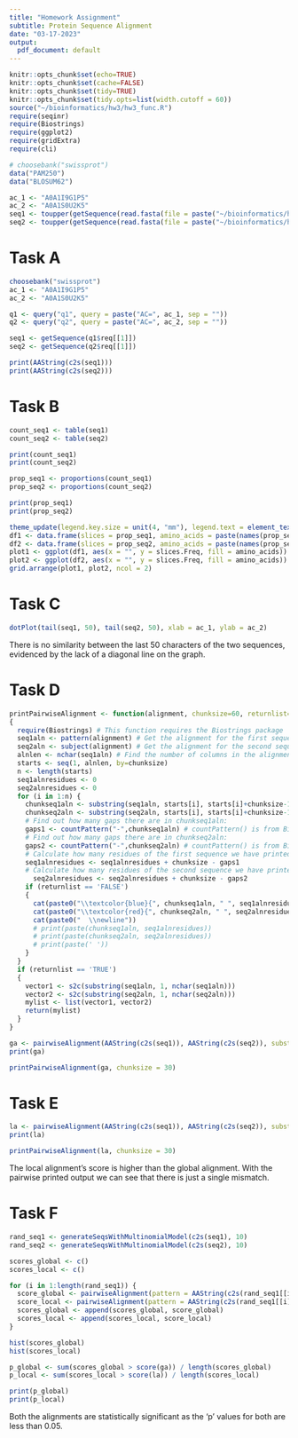 ```yaml
---
title: "Homework Assignment"
subtitle: Protein Sequence Alignment
date: "03-17-2023"
output:
  pdf_document: default
---
```


```r
knitr::opts_chunk$set(echo=TRUE)
knitr::opts_chunk$set(cache=FALSE)
knitr::opts_chunk$set(tidy=TRUE)
knitr::opts_chunk$set(tidy.opts=list(width.cutoff = 60))
source("~/bioinformatics/hw3/hw3_func.R")
require(seqinr)
require(Biostrings)
require(ggplot2)
require(gridExtra)
require(cli)

# choosebank("swissprot")
data("PAM250")
data("BLOSUM62")
```

```r
ac_1 <- "A0A1I9G1P5"
ac_2 <- "A0A1S0U2K5"
seq1 <- toupper(getSequence(read.fasta(file = paste("~/bioinformatics/hw5/", ac_1, ".fasta", sep = "")))[[1]])
seq2 <- toupper(getSequence(read.fasta(file = paste("~/bioinformatics/hw5/", ac_2, ".fasta", sep = "")))[[1]])
```

# Task A

```r
choosebank("swissprot")
ac_1 <- "A0A1I9G1P5"
ac_2 <- "A0A1S0U2K5"

q1 <- query("q1", query = paste("AC=", ac_1, sep = ""))
q2 <- query("q2", query = paste("AC=", ac_2, sep = ""))

seq1 <- getSequence(q1$req[[1]])
seq2 <- getSequence(q2$req[[1]])
```
```r
print(AAString(c2s(seq1)))
print(AAString(c2s(seq2)))
```

# Task B

```r
count_seq1 <- table(seq1)
count_seq2 <- table(seq2)

print(count_seq1)
print(count_seq2)

prop_seq1 <- proportions(count_seq1)
prop_seq2 <- proportions(count_seq2)

print(prop_seq1)
print(prop_seq2)

theme_update(legend.key.size = unit(4, "mm"), legend.text = element_text(size = 6), axis.text = element_blank(), axis.ticks = element_blank(), panel.grid  = element_blank())
df1 <- data.frame(slices = prop_seq1, amino_acids = paste(names(prop_seq1), "=", round(prop_seq1 * 100, 2), "%", sep = ""))
df2 <- data.frame(slices = prop_seq2, amino_acids = paste(names(prop_seq2), "=", round(prop_seq2 * 100, 2), "%", sep = ""))
plot1 <- ggplot(df1, aes(x = "", y = slices.Freq, fill = amino_acids)) + geom_bar(stat = "identity", width = 1) + coord_polar("y", start = 0) + ggtitle(ac_1) + xlab("") + ylab("") + guides(fill = guide_legend(title = NULL))
plot2 <- ggplot(df2, aes(x = "", y = slices.Freq, fill = amino_acids)) + geom_bar(stat = "identity", width = 1) + coord_polar("y", start = 0) + ggtitle(ac_2) + xlab("") + ylab("") + guides(fill = guide_legend(title = NULL))
grid.arrange(plot1, plot2, ncol = 2)
```

# Task C

```r
dotPlot(tail(seq1, 50), tail(seq2, 50), xlab = ac_1, ylab = ac_2)
```

There is no similarity between the last 50 characters of the two sequences, evidenced by the lack of a diagonal line on the graph.

# Task D

```r
printPairwiseAlignment <- function(alignment, chunksize=60, returnlist=FALSE)
{
  require(Biostrings) # This function requires the Biostrings package
  seq1aln <- pattern(alignment) # Get the alignment for the first sequence
  seq2aln <- subject(alignment) # Get the alignment for the second sequence
  alnlen <- nchar(seq1aln) # Find the number of columns in the alignment
  starts <- seq(1, alnlen, by=chunksize)
  n <- length(starts)
  seq1alnresidues <- 0
  seq2alnresidues <- 0
  for (i in 1:n) {
    chunkseq1aln <- substring(seq1aln, starts[i], starts[i]+chunksize-1)
    chunkseq2aln <- substring(seq2aln, starts[i], starts[i]+chunksize-1)
    # Find out how many gaps there are in chunkseq1aln:
    gaps1 <- countPattern("-",chunkseq1aln) # countPattern() is from Biostrings package
    # Find out how many gaps there are in chunkseq2aln:
    gaps2 <- countPattern("-",chunkseq2aln) # countPattern() is from Biostrings package
    # Calculate how many residues of the first sequence we have printed so far in the alignment:
    seq1alnresidues <- seq1alnresidues + chunksize - gaps1
    # Calculate how many residues of the second sequence we have printed so far in the alignment:
      seq2alnresidues <- seq2alnresidues + chunksize - gaps2
    if (returnlist == 'FALSE')
    {
      cat(paste0("\\textcolor{blue}{", chunkseq1aln, " ", seq1alnresidues, "}", "\\newline"))
      cat(paste0("\\textcolor{red}{", chunkseq2aln, " ", seq2alnresidues, "}", "\\newline"))
      cat(paste0("  \\newline"))
      # print(paste(chunkseq1aln, seq1alnresidues))
      # print(paste(chunkseq2aln, seq2alnresidues))
      # print(paste(' '))
    }
  }
  if (returnlist == 'TRUE')
  {
    vector1 <- s2c(substring(seq1aln, 1, nchar(seq1aln)))
    vector2 <- s2c(substring(seq2aln, 1, nchar(seq2aln)))
    mylist <- list(vector1, vector2)
    return(mylist)
  }
}
```

```r
ga <- pairwiseAlignment(AAString(c2s(seq1)), AAString(c2s(seq2)), substitutionMatrix = PAM250, type = "global", gapOpening = -10, gapExtension = -0.5)
print(ga)
```

```r
printPairwiseAlignment(ga, chunksize = 30)
```
  

# Task E

```r
la <- pairwiseAlignment(AAString(c2s(seq1)), AAString(c2s(seq2)), substitutionMatrix = BLOSUM62, type = "local", gapOpening = -10, gapExtension = -0.5)
print(la)
```

```r
printPairwiseAlignment(la, chunksize = 30)
```
The local alignment's score is higher than the global alignment. With the pairwise printed output we can see that there is just a single mismatch.

# Task F

```r
rand_seq1 <- generateSeqsWithMultinomialModel(c2s(seq1), 10)
rand_seq2 <- generateSeqsWithMultinomialModel(c2s(seq2), 10)

scores_global <- c()
scores_local <- c()

for (i in 1:length(rand_seq1)) {
  score_global <- pairwiseAlignment(pattern = AAString(c2s(rand_seq1[[i]])), subject = AAString(c2s(rand_seq2[[i]])), substitutionMatrix = PAM250, gapOpening = -10, gapExtension = -0.5, type = "global", scoreOnly = TRUE)
  score_local <- pairwiseAlignment(pattern = AAString(c2s(rand_seq1[[i]])), subject = AAString(c2s(rand_seq2[[i]])), substitutionMatrix = BLOSUM62, gapOpening = -10, gapExtension = -0.5, type = "local", scoreOnly = TRUE)
  scores_global <- append(scores_global, score_global)
  scores_local <- append(scores_local, score_local)
}

hist(scores_global)
hist(scores_local)

p_global <- sum(scores_global > score(ga)) / length(scores_global)
p_local <- sum(scores_local > score(la)) / length(scores_local)

print(p_global)
print(p_local)
```


Both the alignments are statistically significant as the 'p' values for both are less than 0.05.

